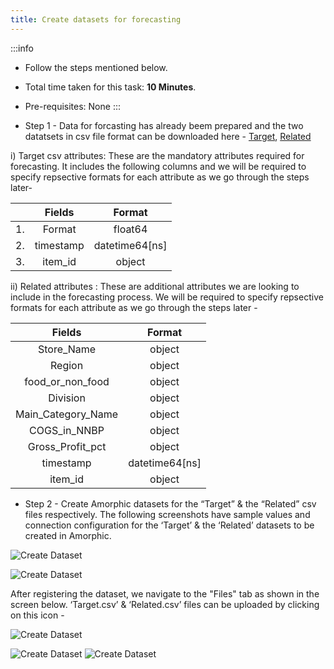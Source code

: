 ```yaml
---
title: Create datasets for forecasting
---
```


:::info
- Follow the steps mentioned below.
- Total time taken for this task:  **10 Minutes**.
- Pre-requisites: None
:::

- Step 1 - Data for forcasting has already beem prepared and the two datatsets in csv file format can be downloaded here -  [Target](./media/Target.csv), [Related](./media/Related.csv)

i) Target csv attributes: These are the mandatory attributes required for forecasting. It includes the following columns and we will be required to specify repsective formats for each attribute as we go through the steps later-

|      | Fields      | Format |
| :----: | :----: | :----: | 
| 1.| Format       | float64        |  
| 2.| timestamp       | datetime64[ns]       |  
| 3.| item_id       | object      |  


ii) Related attributes : These are additional attributes we are looking to include in the forecasting process. We will be required to specify repsective formats for each attribute as we go through the steps later -

|Fields | Format |
| :----: | :----: | 
|Store_Name|               object|
|Region        |              object|
|food_or_non_food  |          object|
|Division          |          object|
|Main_Category_Name  |object|
|COGS_in_NNBP     |     object|
|Gross_Profit_pct    |       object|
|timestamp            |   datetime64[ns]|
|item_id             |          object|

- Step 2 - Create Amorphic datasets for the “Target” & the “Related” csv files respectively. 
The following screenshots have sample values and connection configuration for the ‘Target’ & the ‘Related’ datasets to be created in Amorphic.
 
![Create Dataset](./media/target_sample_values_and_connection.png)

![Create Dataset](./media/related_sample_values_and_connection.png)

After registering the dataset, we navigate to the "Files" tab as shown in the screen below. ‘Target.csv’ & ‘Related.csv’ files can be uploaded by clicking on this icon -

 ![Create Dataset](./media/Upload.png) 

![Create Dataset](./media/Upload_Target_CSV.png)
![Create Dataset](./media/Upload_Related_CSV.png)

